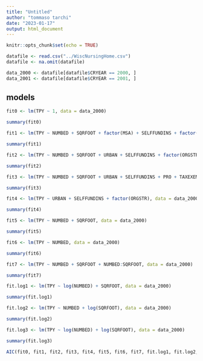 ```yaml
---
title: "Untitled"
author: "tommaso tarchi"
date: "2023-01-17"
output: html_document
---
```


```r
knitr::opts_chunk$set(echo = TRUE)
```

```r
datafile <- read.csv("../WiscNursingHome.csv")
datafile <- na.omit(datafile)

data_2000 <- datafile[datafile$CRYEAR == 2000, ]
data_2001 <- datafile[datafile$CRYEAR == 2001, ]
```


## models

```r
fit0 <- lm(TPY ~ 1, data = data_2000)

summary(fit0)
```


```r
fit1 <- lm(TPY ~ NUMBED + SQRFOOT + factor(MSA) + SELFFUNDINS + factor(ORGSTR), data = data_2000)

summary(fit1)
```

```r
fit2 <- lm(TPY ~ NUMBED + SQRFOOT + URBAN + SELFFUNDINS + factor(ORGSTR), data = data_2000)

summary(fit2)
```

```r
fit3 <- lm(TPY ~ NUMBED + SQRFOOT + URBAN + SELFFUNDINS + PRO + TAXEXEMPT, data = data_2000)

summary(fit3)
```

```r
fit4 <- lm(TPY ~ URBAN + SELFFUNDINS + factor(ORGSTR), data = data_2000)

summary(fit4)
```

```r
fit5 <- lm(TPY ~ NUMBED + SQRFOOT, data = data_2000)

summary(fit5)
```

```r
fit6 <- lm(TPY ~ NUMBED, data = data_2000)

summary(fit6)
```

```r
fit7 <- lm(TPY ~ NUMBED + SQRFOOT + NUMBED:SQRFOOT, data = data_2000)

summary(fit7)
```

```r
fit.log1 <- lm(TPY ~ log(NUMBED) + SQRFOOT, data = data_2000)

summary(fit.log1)
```

```r
fit.log2 <- lm(TPY ~ NUMBED + log(SQRFOOT), data = data_2000)

summary(fit.log2)
```

```r
fit.log3 <- lm(TPY ~ log(NUMBED) + log(SQRFOOT), data = data_2000)

summary(fit.log3)
```



```r
AIC(fit0, fit1, fit2, fit3, fit4, fit5, fit6, fit7, fit.log1, fit.log2, fit.log3)
```
